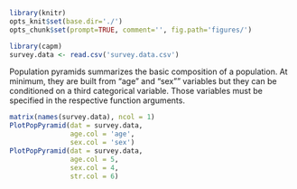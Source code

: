 ```r
library(knitr)
opts_knit$set(base.dir='./')
opts_chunk$set(prompt=TRUE, comment='', fig.path='figures/')
```

```r
library(capm)
survey.data <- read.csv('survey.data.csv')
```

Population pyramids summarizes the basic composition of a population. At minimum, they are built from "age" and "sex"" variables but they can be conditioned on a third categorical variable. Those variables must be specified in the respective function arguments.

```r
matrix(names(survey.data), ncol = 1)
PlotPopPyramid(dat = survey.data,
               age.col = 'age',
               sex.col = 'sex')
PlotPopPyramid(dat = survey.data,
               age.col = 5,
               sex.col = 4,
               str.col = 6)
```


